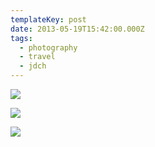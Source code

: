 ```yaml
---
templateKey: post
date: 2013-05-19T15:42:00.000Z
tags:
  - photography
  - travel
  - jdch
---
```

![](../../assets/photos/20130519-IMG_7021.jpg)

![](../../assets/photos/20130519-IMG_7035.jpg)

![](../../assets/photos/20130519-IMG_7036.jpg)
